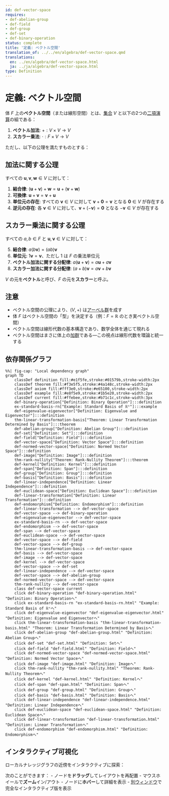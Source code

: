 ```yaml
---
id: def-vector-space
requires:
- def-abelian-group
- def-field
- def-group
- def-set
- def-binary-operation
status: complete
title: '定義: ベクトル空間'
translation_of: ../../en/algebra/def-vector-space.qmd
translations:
  en: ../en/algebra/def-vector-space.html
  ja: ../ja/algebra/def-vector-space.html
type: Definition
---
```


# 定義: ベクトル空間 {#def-vector-space}

体 $F$ 上の**ベクトル空間**（または線形空間）とは、[集合](../logic-set-theory/def-set.qmd) $V$ と以下の2つの[二項演算](def-binary-operation.qmd)の組である：

1. **ベクトル加法**: $+ : V \times V \to V$
2. **スカラー乗法**: $\cdot : F \times V \to V$

ただし、以下の公理を満たすものとする：

## 加法に関する公理

すべての $\mathbf{u}, \mathbf{v}, \mathbf{w} \in V$ に対して：

1. **結合律**: $(\mathbf{u} + \mathbf{v}) + \mathbf{w} = \mathbf{u} + (\mathbf{v} + \mathbf{w})$
2. **可換律**: $\mathbf{u} + \mathbf{v} = \mathbf{v} + \mathbf{u}$
3. **単位元の存在**: すべての $\mathbf{v} \in V$ に対して $\mathbf{v} + \mathbf{0} = \mathbf{v}$ となる $\mathbf{0} \in V$ が存在する
4. **逆元の存在**: 各 $\mathbf{v} \in V$ に対して、$\mathbf{v} + (-\mathbf{v}) = \mathbf{0}$ となる $-\mathbf{v} \in V$ が存在する

## スカラー乗法に関する公理

すべての $a, b \in F$ と $\mathbf{u}, \mathbf{v} \in V$ に対して：

5. **結合律**: $a(b\mathbf{v}) = (ab)\mathbf{v}$
6. **単位元**: $1\mathbf{v} = \mathbf{v}$、ただし $1$ は $F$ の乗法単位元
7. **ベクトル加法に関する分配律**: $a(\mathbf{u} + \mathbf{v}) = a\mathbf{u} + a\mathbf{v}$
8. **スカラー加法に関する分配律**: $(a + b)\mathbf{v} = a\mathbf{v} + b\mathbf{v}$

$V$ の元を**ベクトル**と呼び、$F$ の元を**スカラー**と呼ぶ。

## 注意

- ベクトル空間の公理により、$(V, +)$ は[アーベル群](def-abelian-group.qmd)を成す
- 体 $F$ はベクトル空間の「型」を決定する（例：$F = \mathbb{R}$ のとき実ベクトル空間）
- ベクトル空間は線形代数の基本構造であり、数学全体を通じて現れる
- ベクトル空間はまさに体上の[加群](def-module.qmd)である―この視点は線形代数を環論と統一する

## 依存関係グラフ

```mermaid
%%| fig-cap: "Local dependency graph"
graph TD
    classDef definition fill:#e1f5fe,stroke:#01579b,stroke-width:2px
    classDef theorem fill:#f3e5f5,stroke:#4a148c,stroke-width:2px
    classDef axiom fill:#fff3e0,stroke:#e65100,stroke-width:2px
    classDef example fill:#e8f5e9,stroke:#1b5e20,stroke-width:2px
    classDef current fill:#ffebee,stroke:#b71c1c,stroke-width:3px
    def-binary-operation["Definition: Binary Operation"]:::definition
    ex-standard-basis-rn["Example: Standard Basis of ℝⁿ"]:::example
    def-eigenvalue-eigenvector["Definition: Eigenvalue and Eigenvector"]:::definition
    thm-linear-transformation-basis["Theorem: Linear Transformation Determined by Basis"]:::theorem
    def-abelian-group["Definition: Abelian Group"]:::definition
    def-set["Definition: Set"]:::definition
    def-field["Definition: Field"]:::definition
    def-vector-space["Definition: Vector Space"]:::definition
    def-normed-vector-space["Definition: Normed Vector Space"]:::definition
    def-image["Definition: Image"]:::definition
    thm-rank-nullity["Theorem: Rank-Nullity Theorem"]:::theorem
    def-kernel["Definition: Kernel"]:::definition
    def-span["Definition: Span"]:::definition
    def-group["Definition: Group"]:::definition
    def-basis["Definition: Basis"]:::definition
    def-linear-independence["Definition: Linear Independence"]:::definition
    def-euclidean-space["Definition: Euclidean Space"]:::definition
    def-linear-transformation["Definition: Linear Transformation"]:::definition
    def-endomorphism["Definition: Endomorphism"]:::definition
    def-linear-transformation --> def-vector-space
    def-vector-space --> def-binary-operation
    def-eigenvalue-eigenvector --> def-vector-space
    ex-standard-basis-rn --> def-vector-space
    def-endomorphism --> def-vector-space
    def-span --> def-vector-space
    def-euclidean-space --> def-vector-space
    def-vector-space --> def-field
    def-vector-space --> def-group
    thm-linear-transformation-basis --> def-vector-space
    def-basis --> def-vector-space
    def-image --> def-vector-space
    def-kernel --> def-vector-space
    def-vector-space --> def-set
    def-linear-independence --> def-vector-space
    def-vector-space --> def-abelian-group
    def-normed-vector-space --> def-vector-space
    thm-rank-nullity --> def-vector-space
    class def-vector-space current
    click def-binary-operation "def-binary-operation.html" "Definition: Binary Operationへ"
    click ex-standard-basis-rn "ex-standard-basis-rn.html" "Example: Standard Basis of ℝⁿへ"
    click def-eigenvalue-eigenvector "def-eigenvalue-eigenvector.html" "Definition: Eigenvalue and Eigenvectorへ"
    click thm-linear-transformation-basis "thm-linear-transformation-basis.html" "Theorem: Linear Transformation Determined by Basisへ"
    click def-abelian-group "def-abelian-group.html" "Definition: Abelian Groupへ"
    click def-set "def-set.html" "Definition: Setへ"
    click def-field "def-field.html" "Definition: Fieldへ"
    click def-normed-vector-space "def-normed-vector-space.html" "Definition: Normed Vector Spaceへ"
    click def-image "def-image.html" "Definition: Imageへ"
    click thm-rank-nullity "thm-rank-nullity.html" "Theorem: Rank-Nullity Theoremへ"
    click def-kernel "def-kernel.html" "Definition: Kernelへ"
    click def-span "def-span.html" "Definition: Spanへ"
    click def-group "def-group.html" "Definition: Groupへ"
    click def-basis "def-basis.html" "Definition: Basisへ"
    click def-linear-independence "def-linear-independence.html" "Definition: Linear Independenceへ"
    click def-euclidean-space "def-euclidean-space.html" "Definition: Euclidean Spaceへ"
    click def-linear-transformation "def-linear-transformation.html" "Definition: Linear Transformationへ"
    click def-endomorphism "def-endomorphism.html" "Definition: Endomorphismへ"
```

## インタラクティブ可視化

ローカルナレッジグラフの近傍をインタラクティブに探索：

::: {.graph-viz data-id="def-vector-space" data-width="700" data-height="500"}
:::

次のことができます：
- ノードを**ドラッグ**してレイアウトを再配置
- マウスホイールで**ズーム**イン/アウト
- ノードに**ホバー**して詳細を表示
- [別ウィンドウ](../../output/interactive/def-vector-space.html){target="_blank"}で完全なインタラクティブ版を表示
